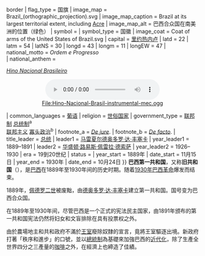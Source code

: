 {{expand|time=2016-07-18T08:46:46+00:00}}
{{unreferenced|time=2016-07-18T08:46:46+00:00}}

{{Infobox Former Country
| native_name            = República dos Estados Unidos do Brasil
| conventional_long_name = 巴西合众国
| common_name            = 巴西
| continent              = 南美洲
| region                 = 巴西
| country                = 巴西
| p1                     = 巴西帝国
| flag_p1                = Flag of Empire of Brazil (1870-1889).svg
| s1                     = 巴尔加斯时代
| flag_s1                = Flag of Brazil (1889-1960).svg
| image_flag             = Flag of Brazil (1889-1960).svg{{!}}border
| flag_type              = 国旗
| image_map              = Brazil_(orthographic_projection).svg
| image_map_caption      = Brazil at its largest territorial extent, including [[Acre_(state)|Acre]]
| image_map_alt          = 巴西合众国在南美洲的位置（绿色）
| symbol                 =
| symbol_type            = 国徽
| image_coat             = Coat of arms of the United States of Brazil.svg
| capital                = [[里约热内卢|里约热内卢]]
| latd                   = 22
| latm                   = 54
| latNS                  = 30
| longd                  = 43
| longm                  = 11
| longEW                 = 47
| national_motto         = ''Ordem e Progresso''<br />{{Smaller|"Order and Progress"}}
| national_anthem        = <div style="margin-bottom:0.5em"> ''[[Brazilian_National_Anthem|Hino Nacional Brasileiro]]''<br />{{Smaller|"Brazilian National Anthem"}} </div> <center>[[File:Hino-Nacional-Brasil-instrumental-mec.ogg|File:Hino-Nacional-Brasil-instrumental-mec.ogg]]</center>
| common_languages       = [[葡语|葡语]]
| religion               = [[世俗国家|世俗国家]]
| government_type        = [[联邦制|联邦制]] [[总统制|总统制]]<sup>a</sup><br />[[联邦主义|联邦主义]] [[寡头政治|寡头政治]]<sup>b</sup>
| footnote_a = ''[[De_jure|De jure]]''. | footnote_b = ''[[De_facto|De facto]]''.
| title_leader           = [[巴西总统列表|总统]]
| leader1                = [[德奥多罗·达·丰塞卡|马雷夏尔德奥多罗·达·丰塞卡]] {{Smaller|(first)}}
| year_leader1           = 1889–1891
| leader2                = [[华盛顿·路易斯·佩雷拉·德索萨|华盛顿·路易斯·佩雷拉·德索萨]] {{Smaller|(last)}}
| year_leader2           = 1926–1930
| era                    = 19到20世纪
| status                 = 
| year_start             = 1889年
| date_start             = 11月15日
| year_end               = 1930年
| date_end               = 10月24日
}}
'''巴西第一共和国'''，又称'''旧共和国'''（{{lang-pt|'''República Velha'''}}），是[[巴西|巴西]]在1889年至1930年间的历史时期。随着[[1930年巴西革命|1930年巴西革命]]爆发而结束。
 
1889年，[[佩德罗二世_(巴西)|佩德罗二世]]被废黜，由[[德奥多罗·达·丰塞卡|德奥多罗·达·丰塞卡]]建立第一共和国。国号变为巴西合众国。

在1889年至1930年间，尽管巴西是一个正式的宪法民主国家，由1891年颁布的第一共和国宪法仍然将妇女和文盲排除在具有投票权之外。

由於農場地主和共和政府不滿於[[巴西君主列表|王室]]廢除奴隸的宣言，竟將王室驅逐出境。新政府打著「秩序和進步」的口號，並以[[总统制|總統制]]為基礎來加強巴西的[[现代化|近代化]]，除了生產全世界四分之三產量的[[咖啡|咖啡]]之外，在經濟上也締造了佳績。